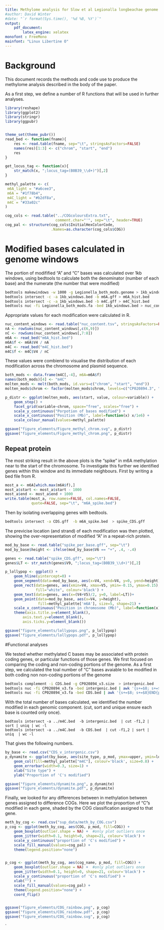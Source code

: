 ```yaml
---
title: Methylome analysis for Slow et al Legionalla longbeachae genome
#author: David Winter
#date: "`r format(Sys.time(), '%d %B, %Y')`"
output:
    pdf_document:
        latex_engine: xelatex
monofont : FreeMono
mainfont: "Linux Libertine O"
---
```


# Background

This document records the methods and code use to produce the methylome
analysis described in the body of the paper.

As a first step, we define a number of R functions that will be used in further
analyses.

```r

library(reshape)
library(ggplot2)
library(stringr)
library(ggpubr)


theme_set(theme_pubr())
read_bed <- function(fname){
    res <- read.table(fname, sep="\t", stringsAsFactors=FALSE)
    names(res)[1:3] <- c("chrom", "start", "end")
    res
}

get_locus_tag <- function(x){
    str_match(x, ";locus_tag=(B0B39_\\d+)")[,2]
}

methyl_palette <- c(
 m6A_light = "#a6cee3", 
 m6A = "#1f78b4",
 m4C_light = "#b2df8a",
 m4C = "#33a02c"
)

cog_cols <- read.table("../COGcoloursExtra.txt", 
                       comment.char="'", sep="\t", header=TRUE)
cog_pal <- structure(cog_cols$InitialHexColorCode, 
                     .Names=as.character(cog_cols$COG))

```

# Modified bases calculated in genome windows

The portion of modifified "A" and "C" bases was calculated over 1kb windows, 
using bedtools to calculate both the denominator (number of each base) and the
numerate (the number that were modified)


```sh
bedtools makewindows -w 1000 -g Legionella_both_mods.genome > 1kb_windows.bed
bedtools intersect -c -a 1kb_windows.bed -b m6A.gff > m6A_hist.bed
bedtools intersect -c -a 1kb_windows.bed -b m4C.gff > m4C_hist.bed
bedtools nuc -fi Legionella_both_mods.fa -bed 1kb_windows.bed > nuc_content.tsv
```

Appropriate values for each modification were calculated in R.
```r
nuc_content_windows <- read.table("nuc_content.tsv", stringsAsFactors=FALSE)
nA <- rowSums(nuc_content_windows[,c(6,9)])
nC <- rowSums(nuc_content_windows[,7:8])
m6A <- read_bed("m6A_hist.bed")
m6A$f <- m6A$V4 / nA
m4C <- read_bed("m4C_hist.bed")
m4C$f <- m4C$V4 / nC
```

These values were combiend to visualise the distribution of each modification
across the chromosome and plasmid sequence.

```r
both_mods <- data.frame(m4C[,-4], m6A=m6A$f)
names(both_mods)[4] <- "m4C"
molten_mods <- melt(both_mods, id.vars=c("chrom", "start", "end")) 
molten_mods$chrom <- factor(molten_mods$chrom, levels=c("CP020894.3", "CP020894.2"))

p_distr <- ggplot(molten_mods, aes(start, value, colour=variable)) + 
    geom_step() +
    facet_grid(variable~chrom, space="free", scales="free") +
    scale_y_continuous("Porpotion of bases modified") +
    scale_x_continuous("Position (Mb)", label=function(x) x/1e6) + 
    scale_colour_manual(values=methyl_palette)

ggsave("figure_elements/Figure_methyl_chrom.svg", p_distr)
ggsave("figure_elements/Figure_methyl_chrom.png", p_distr)
```


## Repeat protein

The most striking result in the above plots is the "spike" in m6A methylation
near to the start of the chromosome. To investigate this further we identified
genes within this window and its immediate neighbours. First by writing a
bed file from R.


```r
most_a <- m6A[which.max(m6A$f),]
most_a$start <- most_a$start - 1000
most_a$end <- most_a$end + 1000
write.table(most_a, row.names=FALSE, col.names=FALSE, 
            quote=FALSE, sep="\t", "m6A_spike.bed")
```

Then by isolating overlapping genes with bedtools.

```sh
bedtools intersect -a CDS.gff  -b m6A_spike.bed  > spike_CDS.gff
```

The previcise location (and strand) of each modification was then plotted,
showing the over-representation of modified "A" in a repeat-rich protein.

```r
mod_by_base <- read.table("spike_per_base.gff", sep="\t")
mod_by_base$height <- ifelse(mod_by_base$V6 == "+", .4, -.4)

genes <- read.table("spike_CDS.gff", sep="\t")
genes$LT <- str_match(genes$V9, ";locus_tag=(B0B39_\\d+)")[,2]

p_lollypop <- ggplot() + 
    geom_hline(yintercept=0) +
    geom_segment(data=mod_by_base, aes(x=V4, xend=V4, y=0, yend=height)) +
    geom_rect(data=genes, aes(xmin=V4, xmax=V5, ymin=-0.15, ymax=0.15), 
              fill="white", colour='black') +
    geom_text(data=genes, aes(x=(V4+V5)/2, y=0, label=LT))+
    geom_point(data=mod_by_base, aes(x=V4, y=height), 
               fill=methyl_palette['m6A'], size=5, shape=21) + 
    scale_x_continuous("Position in chromosome (Mb)", label=function(x) x/1e6) +
    theme(axis.title.y=element_blank(),
        axis.text.y=element_blank(),
        axis.ticks.y=element_blank())

ggsave("figure_elements/lollypops.png", p_lollypop)
ggsave("figure_elements/lollypops.pdf", p_lollypop)
```


#Functional analyses

We tested whether methylated C bases may be associated with protein coding
genes, or particular functions of those genes. We first focused on comparing the
coding and non-coding portions of the genome. As a first step, we calculated the
toal number of "C" bases avaiable to be modified in both coding non non-coding
portions of the genome


```sh
bedtools complement -i CDS.bed -g CP020894_v3.size  > intergenic.bed
bedtools nuc -fi CP020894_v3.fa -bed intergenic.bed | awk '{s+=$8; s+=$7}END{print s}'
bedtools nuc -fi CP020894_v3.fa -bed CDS.bed | awk '{s+=$8; s+=$8}END{print s}'
```

With the total number of bases calculated, we identified the number modified in
each genomic component. (cut, sort and unique ensure each base is counted only
once).

```
bedtools intersect -a ../m4C.bed  -b intergenic.bed  | cut -f1,2 | sort | uniq | wc -l
bedtools intersect -a ../m4C.bed  -b CDS.bed  | cut -f1,2 | sort | uniq  | wc -l
```

That gives the following numbers.

```r
by_base <- read.csv("CDS_v_intergenic.csv")
p_dynamite <- ggplot(by_base, aes(site_type, p_mod, ymax=upper, ymin=lower)) + 
    geom_col(fill=methyl_palette["m4C"], colour='black', size=0.8) + 
    geom_errorbar(width=0.3, size=1) +
    xlab("Site type") +
    ylab("Proportion of 'C's modified")

ggsave("figure_elements/dynamite.png", p_dynamite)
ggsave("figure_elements/dynamite.pdf", p_dynamite)
```
    
Finally, we looked for any differences between in methylation between genes 
assigned to difference COGs. Here we plot the proportion of "C"s modified in
each gene, shaded by the COG classification assigned to that gene.


```r
meth_by_cog <- read.csv("sup_data/meth_by_COG.csv")
p_cog <- ggplot(meth_by_cog, aes(COG, p_mod, fill=COG)) + 
    geom_boxplot(outlier.shape = NA) +  #only plot outliers once
    geom_jitter(width=0.1, height=0, shape=21, colour='black') +  
    scale_y_continuous("proportion of 'C's modified") +
    scale_fill_manual(values=cog_pal) +
    theme(legend.position="none")


p_cog <- ggplot(meth_by_cog, aes(cog_name, p_mod, fill=COG)) + 
    geom_boxplot(outlier.shape = NA) +  #only plot outliers once
    geom_jitter(width=0.1, height=0, shape=21, colour='black') +  
    scale_y_continuous("proportion of 'C's modified") +
    xlab("") +
    scale_fill_manual(values=cog_pal) +
    theme(legend.position="none") +
    coord_flip()


ggsave("figure_elements/COG_rainbow.png", p_cog)
ggsave("figure_elements/COG_rainbow.pdf", p_cog)
ggsave("figure_elements/COG_rainbow.svg", p_cog)
```

`

